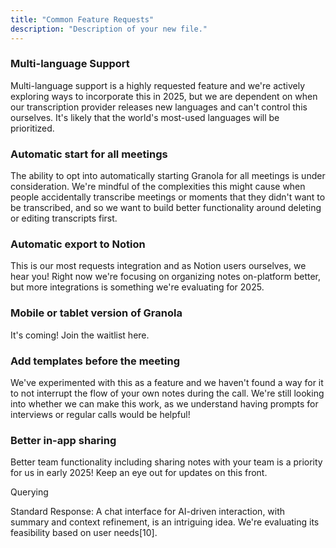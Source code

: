 ```yaml
---
title: "Common Feature Requests"
description: "Description of your new file."
---
```


### &#xA;&#xA;Multi-language Support

Multi-language support is a highly requested feature and we're actively exploring ways to incorporate this in 2025, but we are dependent on when our transcription provider releases new languages and can't control this ourselves. It's likely that the world's most-used languages will be prioritized. &#x20;

### Automatic start for all meetings

The ability to opt into automatically starting Granola for all meetings is under consideration. We're mindful of the complexities this might cause when people accidentally transcribe meetings or moments that they didn't want to be transcribed, and so we want to build better functionality around deleting or editing transcripts first.&#x20;

### Automatic export to Notion

This is our most requests integration and as Notion users ourselves, we hear you! Right now we're focusing on organizing notes on-platform better, but more integrations is something we're evaluating for 2025.&#x20;

### Mobile or tablet version of Granola

It's coming! Join the waitlist here.&#x20;

### **Add templates before the meeting**

We've experimented with this as a feature and we haven't found a way for it to not interrupt the flow of your own notes during the call. We're still looking into whether we can make this work, as we understand having prompts for interviews or regular calls would be helpful!

### Better in-app sharing

Better team functionality including sharing notes with your team is a priority for us in early 2025! Keep an eye out for updates on this front.&#x20;

Querying&#x20;

Standard Response: A chat interface for AI-driven interaction, with summary and context refinement, is an intriguing idea. We're evaluating its feasibility based on user needs\[10].